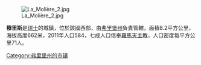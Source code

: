 [[Image:La_Molière_2.jpg|right]]

'''穆里斯'''是[[瑞士|瑞士]]的城鎮，位於該國西部，由[[弗里堡州|弗里堡州]]負責管轄，面積8.2平方公里，海拔高度662米，2011年人口584，七成人口信奉[[羅馬天主教|羅馬天主教]]，人口密度每平方公里71人。

{{Switzerland-geo-stub}}
[[Category:弗里堡州的市镇|Category:弗里堡州的市镇]]
